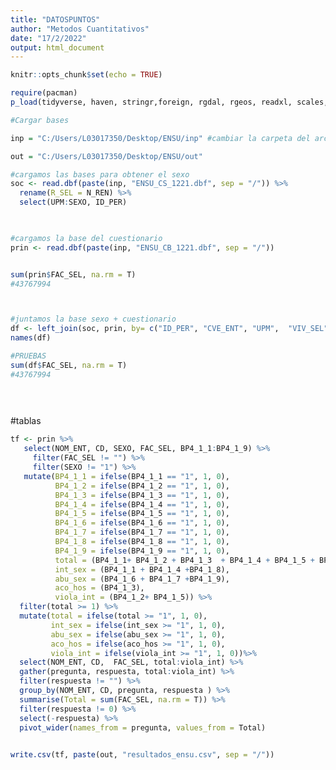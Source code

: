---
title: "DATOSPUNTOS"
author: "Metodos Cuantitativos"
date: "17/2/2022"
output: html_document
---

```{r setup, include=FALSE}
knitr::opts_chunk$set(echo = TRUE)
```


```{r}
require(pacman)
p_load(tidyverse, haven, stringr,foreign, rgdal, rgeos, readxl, scales,  janitor, haven)

```



```{r}
#Cargar bases 

inp = "C:/Users/L03017350/Desktop/ENSU/inp" #cambiar la carpeta del archivo

out = "C:/Users/L03017350/Desktop/ENSU/out"


```



```{r}


#cargamos las bases para obtener el sexo
soc <- read.dbf(paste(inp, "ENSU_CS_1221.dbf", sep = "/")) %>% 
  rename(R_SEL = N_REN) %>% 
  select(UPM:SEXO, ID_PER)
  


#cargamos la base del cuestionario
prin <- read.dbf(paste(inp, "ENSU_CB_1221.dbf", sep = "/"))


sum(prin$FAC_SEL, na.rm = T)
#43767994



#juntamos la base sexo + cuestionario
df <- left_join(soc, prin, by= c("ID_PER", "CVE_ENT", "UPM",  "VIV_SEL","R_SEL"))
names(df)

#PRUEBAS 
sum(df$FAC_SEL, na.rm = T)
#43767994
             
             



```
#tablas

```{r}



tf <- prin %>% 
   select(NOM_ENT, CD, SEXO, FAC_SEL, BP4_1_1:BP4_1_9) %>%
     filter(FAC_SEL != "") %>% 
     filter(SEXO != "1") %>% 
   mutate(BP4_1_1 = ifelse(BP4_1_1 == "1", 1, 0),
          BP4_1_2 = ifelse(BP4_1_2 == "1", 1, 0),
          BP4_1_3 = ifelse(BP4_1_3 == "1", 1, 0),
          BP4_1_4 = ifelse(BP4_1_4 == "1", 1, 0),
          BP4_1_5 = ifelse(BP4_1_5 == "1", 1, 0),
          BP4_1_6 = ifelse(BP4_1_6 == "1", 1, 0),
          BP4_1_7 = ifelse(BP4_1_7 == "1", 1, 0),
          BP4_1_8 = ifelse(BP4_1_8 == "1", 1, 0),
          BP4_1_9 = ifelse(BP4_1_9 == "1", 1, 0),
          total = (BP4_1_1+ BP4_1_2 + BP4_1_3  + BP4_1_4 + BP4_1_5 + BP4_1_6+ BP4_1_7 + BP4_1_8  + BP4_1_9),
          int_sex = (BP4_1_1 + BP4_1_4 +BP4_1_8),
          abu_sex = (BP4_1_6 + BP4_1_7 +BP4_1_9),
          aco_hos = (BP4_1_3),
          viola_int = (BP4_1_2+ BP4_1_5)) %>% 
  filter(total >= 1) %>% 
  mutate(total = ifelse(total >= "1", 1, 0),
         int_sex = ifelse(int_sex >= "1", 1, 0),
         abu_sex = ifelse(abu_sex >= "1", 1, 0),
         aco_hos = ifelse(aco_hos >= "1", 1, 0),
         viola_int = ifelse(viola_int >= "1", 1, 0))%>% 
  select(NOM_ENT, CD,  FAC_SEL, total:viola_int) %>% 
  gather(pregunta, respuesta, total:viola_int) %>% 
  filter(respuesta != "") %>% 
  group_by(NOM_ENT, CD, pregunta, respuesta ) %>% 
  summarise(Total = sum(FAC_SEL, na.rm = T)) %>% 
  filter(respuesta != 0) %>% 
  select(-respuesta) %>% 
  pivot_wider(names_from = pregunta, values_from = Total)

               
write.csv(tf, paste(out, "resultados_ensu.csv", sep = "/"))
  
  
```





